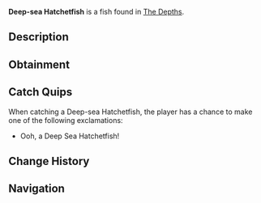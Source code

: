 {{FishInfobox
|image          = Deep-sea Hatchetfish.png
|rarity         = Common
|sea            = First Sea
|location       = [[The Depths]]
|sublocation    = 
|sources        = Fishing Rod
|radar_location = 
|xp             = 20
|weather        = 
|time           = Night
|season         = 
|bait           = Seaweed
|base_weight    = 3.5
|base_value     = 35
|weight_range   = 3
|base_chance    = 100
|base_resil     = 90
}}
'''Deep-sea Hatchetfish''' is a {{Rarity|Common}} fish found in [[The Depths]].

== Description ==
{{Description|A small, silvery fish with sharp edges and glowing organs, resembling a metallic hatchet.|Bestiary Entry}}

== Obtainment ==
{{Description|Dwells during the Night, near steep underwater cliffs.|Bestiary Hint}}
{{Fish Availability|
The Depths
The Depths/Absolute Darkness
|top_rods      = 
Free Spirit Rod\266714.81\205809.05;
Leviathan's Fang Rod\264781.13\132509.03;
Trident Rod\256002.15\164849.16;
Azure Of Lagoon\254362.74\231544.25;
No-Life Rod\249642.58\236769.67;
Flimsy Rod\205475.01\180288.98;
Training Rod\230987.36\213510.35;
Magnet Rod\168134.12\148178.58;
Fast Rod\237977.99\237977.99;
Seraphic Rod\235837.58\235837.58;
Challenger's Rod\234603.51\234526.71;
Ethereal Prism Rod\225156.65\12241.28;
Blazebringer Rod\223953.81\214584.54;
Astralhook Rod\223706.5\5013.95;
Rod Of The Forgotten Fang\222802.59\215352.87;
Rod Of The Depths\221735.28\196191.58;
Zeus Rod\220174.2\201287.66;
Rod Of The Exalted One\218904.74\142633.69;
Verdant Shear Rod\218068.26\201805.11;
Depthseeker Rod\215277.02\184117.77;
Avalanche Rod\213892.67\165536.64;
Volcanic Rod\211042.21\152882.66;
Steady Rod\113986.39\71454.44
|recommended   = Trident Rod
}}

== Catch Quips ==
When catching a Deep-sea Hatchetfish, the player has a chance to make one of the following exclamations:
* Ooh, a Deep Sea Hatchetfish!

== Change History ==
{{Change History|{{subst:Current Version}}}}

== Navigation ==
{{Fish Navbox|The Depths}}
